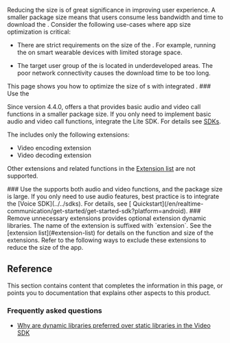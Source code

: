
Reducing the <Vpl k="CLIENT" /> size is of great significance in improving user experience. A smaller package size means that users consume less bandwidth and time to download the <Vpl k="CLIENT" />. Consider the following use-cases where app size optimization is critical:

- There are strict requirements on the size of the <Vpl k="CLIENT" />. For example, running the <Vpl k="CLIENT" /> on smart wearable devices with limited storage space.

- The target user group of the <Vpl k="CLIENT" /> is located in underdeveloped areas. The poor network connectivity causes the <Vpl k="CLIENT" /> download time to be too long.

<PlatformWrapper notAllowed="react-js, unreal, blueprint">
This page shows you how to optimize the size of <Vpl k="CLIENT" />s with integrated <Vg k="VSDK" />.

<PlatformWrapper platform="android, ios">
### Use the <Vpd k="SDK_LITE" />

Since version 4.4.0, <Vg k="COMPANY" /> offers a <Vpd k="SDK_LITE" /> that provides basic audio and video call functions in a smaller package size. If you only need to implement basic audio and video call functions, integrate the Lite SDK. For details see [SDKs](/sdks).

The <Vpd k="SDK_LITE" /> includes only the following extensions:

- Video encoding extension
- Video decoding extension

Other extensions and related functions in the [Extension list](#extension-list) are not supported.
</PlatformWrapper>

<PlatformWrapper platform="android, ios, unity, electron">
### Use the <Vg k="ASDK" />
<Vg k="VSDK" /> supports both audio and video functions, and the package size is large. If you only need to use audio features, best practice is to integrate the [Voice SDK](../../sdks). For details, see [<Vg k="ASDK" /> Quickstart](/en/realtime-communication/get-started/get-started-sdk?platform=android).
</PlatformWrapper>

<PlatformWrapper notAllowed="web">
### Remove unnecessary extensions
<Vg k="VSDK" /> provides optional extension dynamic libraries. The name of the extension is suffixed with `extension`. See the [extension list](#extension-list) for details on the function and size of the extensions. Refer to the following ways to exclude these extensions to reduce the size of the app.
</PlatformWrapper>

<Implementation />

## Reference

This section contains content that completes the information in this page, or points you to documentation that explains other aspects to this product.

<PlatformWrapper notAllowed="web">
<ExtensionDetails />
</PlatformWrapper>

<Reference />

### Frequently asked questions

- [Why are dynamic libraries preferred over static libraries in the Video SDK](/help/integration-issues/dynamic_or_static_library)

</PlatformWrapper>
<PlatformWrapper platform="react-js, unreal, blueprint">
<NotAvailable />
</PlatformWrapper>